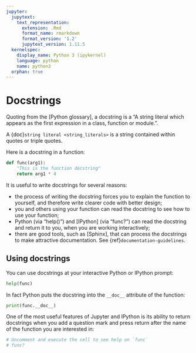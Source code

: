 ```yaml
---
jupyter:
  jupytext:
    text_representation:
      extension: .Rmd
      format_name: rmarkdown
      format_version: '1.2'
      jupytext_version: 1.11.5
  kernelspec:
    display_name: Python 3 (ipykernel)
    language: python
    name: python3
  orphan: true
---
```


# Docstrings

Quoting from the [Python glossary], a docstring is a "A string literal which
appears as the first expression in a class, function or module.".

A {doc}`string literal <string_literals>` is a string contained within quotes
or triple quotes.

Here is a docstring in a function:

```python
def func(arg1):
    "This is the function docstring"
    return arg1 * 4
```

It is useful to write docstrings for several reasons:

- the process of writing the docstring forces you to explain the function to
  yourself, and therefore write clearer code with better design;
- you and others using your function can read the docstring to see how to use
  your function;
- Python (via "help()") and [IPython] (via "func?") can read the docstring and
  return it to you, when you are working interactively;
- there are good tools, such as [Sphinx], that can process the docstrings to
  make attractive documentation. See {ref}`documentation-guidelines`.

## Using docstrings

You can use docstrings at your interactive Python or IPython prompt:

```python
help(func)
```

In fact Python puts the docstring into the `__doc__` attribute of the
function:

```python
print(func.__doc__)
```

One of the most useful features of Jupyter and IPython is its ability to
return docstrings when you add a question mark and press return after the name
of the function you are interested in:

```python
# Uncomment and execute the cell to see help on `func`
# func?
```
